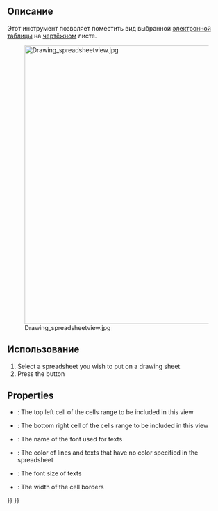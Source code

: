 <languages/>
{{docnav|[[Drawing_Symbol|Symbol]]|[[Drawing_Save|Save sheet]]|[[Drawing_Workbench|Drawing Workbench]]|IconL=Drawing_Symbol.png|IconC=Workbench_Drawing.svg|IconR=Drawing_Save.png}}

<div class="mw-translate-fuzzy">
{{GuiCommand/ru
|Name=Drawing SpreadsheetView
|Name/ru=Drawing SpreadsheetView
|Workbenches=[[Drawing Workbench/ru|Drawing]]
|MenuLocation=Чертёж → Spreadsheet View
}}
</div>

<span id="Description"></span>
==Описание== 

<div class="mw-translate-fuzzy">
Этот инструмент позволяет поместить вид выбранной [[Spreadsheet Workbench/ru|электронной таблицы]] на [[Drawing Workbench/ru|чертёжном]] листе.
</div>

[[Image:Drawing spreadsheetview.jpg|640px]]

<span id="Usage"></span>
<div class="mw-translate-fuzzy">
==Использование==
</div> 

# Select a spreadsheet you wish to put on a drawing sheet
# Press the {{KEY|[[Image:Drawing SpreadsheetView.png|16px]] [[Drawing SpreadsheetView]]}} button

==Properties==

* {{PropertyData|Cell Start}}: The top left cell of the cells range to be included in this view
* {{PropertyData|Cell End}}: The bottom right cell of the cells range to be included in this view
* {{PropertyData|Font}}: The name of the font used for texts
* {{PropertyData|Color}}: The color of lines and texts that have no color specified in the spreadsheet
* {{PropertyData|Font Size}}: The font size of texts
* {{PropertyData|Line Width}}: The width of the cell borders


{{docnav|[[Drawing_Symbol|Symbol]]|[[Drawing_Save|Save sheet]]|[[Drawing_Workbench|Drawing Workbench]]|IconL=Drawing_Symbol.png|IconC=Workbench_Drawing.svg|IconR=Drawing_Save.png}}

{{Drawing Tools navi{{#translation:}}}}
{{Userdocnavi{{#translation:}}}}
